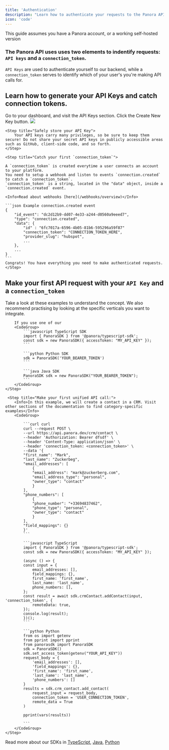 ```yaml
---
title: 'Authentication'
description: "Learn how to authenticate your requests to the Panora API."
icon: 'code'
---
```


<Note>This guide assumes you have a Panora account, or a working self-hosted version</Note>


### The Panora API uses uses two elements to indentify requests: `API keys` and a `connection_token`.  
`API Keys` are used to authenticate yourself to our backend, while a `connection_token` serves to identify which of your user's you're making API calls for.


## Learn how to generate your API Keys and catch connection tokens.

<Steps>
    <Step title="Creating your API Key">
    Go to your dashboard, and visit the API Keys section. Click the Create New Key button.
        <Frame type="glass">
            <img src="/images/api-keys.png" />
        </Frame>
    </Step>

    <Step title="Safely store your API Key">
        Your API keys carry many privileges, so be sure to keep them secure! Do not share your secret API keys in publicly accessible areas such as GitHub, client-side code, and so forth.
    </Step>

    <Step title="Catch your first `connection_token`">

    A `connection_token` is created everytime a user connects an account to your platform.
    You need to setup a webhook and listen to events `connection.created` to catch a `connection_token`.
    `connection_token` is a string, located in the "data" object, inside a `connection.created` event.

    <Info>Read about webhooks [here](/webhooks/overview)</Info>

    ```json Example connection.created event
    {
        "id_event": "dc2d12b9-dd07-4e33-a244-d0560a9eeed7",
        "type": "connection.created",
        "data": {
            "id" : "6fc7017a-6596-4b05-81b6-595296a59f87"
            "connection_token": "CONNECTION_TOKEN_HERE",
            "provider_slug": "hubspot",
            ...
        },
        ...
    }
    ```
    Congrats! You have everything you need to make authenticated requests.
    </Step>
</Steps>


## Make your first API request with your `API Key` and a `connection_token`

Take a look at these examples to understand the concept. 
We also recommend practising by looking at the specific verticals you want to integrate.

<Steps>
    <Step title="Setup your API Key in your code:">

        If you use one of our
        <CodeGroup>
            ```javascript TypeScript SDK
            import { PanoraSDK } from '@panora/typescript-sdk';
            const sdk = new PanoraSDK({ accessToken: "MY_API_KEY" });
            ```

            ```python Python SDK
            sdk = PanoraSDK('YOUR_BEARER_TOKEN')
            ```

            ```java Java SDK
            PanoraSDK sdk = new PanoraSDK("YOUR_BEARER_TOKEN");
            ```
        </CodeGroup>
    </Step>

     <Step title="Make your first unified API call:">
        <Info>In this example, we will create a contact in a CRM. Visit other sections of the documentation to find category-specific examples</Info>
        <CodeGroup>

            ```curl curl
            curl --request POST \
            --url https://api.panora.dev/crm/contact \
            --header 'Authorization: Bearer dfsdf' \
            --header 'Content-Type: application/json' \
            --header 'connection_token: <connection_token>' \
            --data '{
            "first_name": "Mark",
            "last_name": "Zuckerbeg",
            "email_addresses": [
                {
                "email_address": "mark@zuckerberg.com",
                "email_address_type": "personal",
                "owner_type": "contact"
                }
            ],
            "phone_numbers": [
                {
                "phone_number": "+33694837462",
                "phone_type": "personal",
                "owner_type": "contact"
                }
            ],
            "field_mappings": {}
            }'
            ```

            ```javascript TypeScript
            import { PanoraSDK } from '@panora/typescript-sdk';
            const sdk = new PanoraSDK({ accessToken: "MY_API_KEY" });

            (async () => {
            const input = {
                email_addresses: [],
                field_mappings: {},
                first_name: 'first_name',
                last_name: 'last_name',
                phone_numbers: [],
            };
            const result = await sdk.crmContact.addContact(input, 'connection_token', {
                remoteData: true,
            });
            console.log(result);
            })();
            ```

            ```python Python
            from os import getenv
            from pprint import pprint
            from panorasdk import PanoraSDK
            sdk = PanoraSDK()
            sdk.set_access_token(getenv("YOUR_API_KEY"))
            request_body = {
                'email_addresses': [],
                'field_mappings': {},
                'first_name': 'first_name',
                'last_name': 'last_name',
                'phone_numbers': []
            }
            results = sdk.crm_contact.add_contact(
                request_input = request_body,
                connection_token = 'USER_CONNECTION_TOKEN',
                remote_data = True
            )

            pprint(vars(results))

            ```
        </CodeGroup>
    </Step>


</Steps>

Read more about our SDKs in [TypeScript](/backend-sdk/typescript), [Java](/backend-sdk/java), [Python](/backend-sdk/python)
